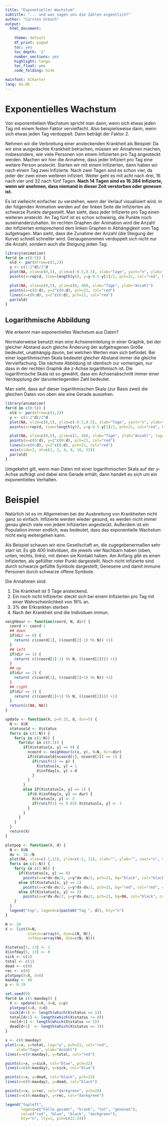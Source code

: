 ```yaml
---
title: "Exponetieller Wachstum"
subtitle: "... und was sagen uns die Zahlen eigentlich?"
author: "Carsten Urbach"
output:
  html_document:
    
    theme: default
    df_print: paged
    toc: yes
    toc_depth: '2'
    number_sections: yes
    highlight: tango
    toc_float: yes
    code_folding: hide

mainfont: XCharter
lang: de-DE
---
```


# Exponentielles Wachstum

Von exponentiellem Wachstum spricht man dann, wenn sich etwas jeden
Tag mit einem festen Faktor vervielfacht. Also beispielsweise dann,
wenn sich etwas jeden Tag verdoppelt. Dann beträgt der Faktor 2.

Nehmen wir die Verbreitung einer ansteckenden Krankheit als Beispiel:
Da wir eine ausgedachte Krankheit betrachen, müssen wir Annahmen
machen, insbesondere, wie viele Personen von einem Infizierten pro Tag
angesteckt werden. Machen wir hier die Annahme, dass jeder Infiziert
pro Tag eine weitere Person ansteckt. Starten wir mit einem
Infizierten, dann haben wir nach einem Tag zwei Infizierte. Nach
zwei Tagen sind es schon vier, da jeder der zwei einen weiteren
infiziert. Weiter geht es mit acht nach drei, 16 nach vier und 32 nach
fünf Tagen. **Nach 14 Tagen sind es 16.384 Infizierte, wenn wir
anehmen, dass niemand in dieser Zeit verstorben oder genesen ist.**

Es ist vielleicht einfacher zu verstehen, wenn der Verlauf
visualisiert wird. In der folgenden Animation werden auf der linken
Seite die Infizierten als schwarze Punkte dargestellt. Man sieht, dass
jeder Infizierte pro Tag einen weiteren ansteckt. An Tag fünf ist es
schon schwierig, die Punkte noch auseinanderzuhalten. Im rechten
Graphen der Animation wird die Anzahl der Infizierten entsprechend dem
linken Graphen in Abhängigkeit vom Tag aufgetragen. Man sieht, dass
die Zunahme der Anzahl (die Steigung der Kurve) schnell schneller
wird. Genaugenommen verdoppelt sich nicht nur die Anzahl, sondern auch
die Steigung jeden Tag. 

```r
library(animation)
for(d in c(0:5)) {
  old <- par(mfrow=c(1,2))
  y <- c(1:2^d)/2^d
  plot(NA, xlim=c(0,5), ylim=c(-0.5,0.5), xlab="Tage", yaxt="n", ylab="")
  points(x=rep(d, time=length(y)), y=y-0.5-y[1]/2, pch=21, col="red", bg="red")

  plot(NA, xlim=c(0,5), ylim=c(0, 40), xlab="Tage", ylab="Anzahl")
  points(x=c(0:d), y=2^c(0:d), pch=21, col="red")
  lines(x=c(0:d), y=2^c(0:d), pch=21, col="red")
  par(old)
}
```

## Logarithmische Abbildung

Wie erkennt man exponentielles Wachstum aus Daten?

Normalerweise benutzt man eine Achseneinteilung in einer Graphik, bei
der gleicher Abstand auch gleiche Änderung der aufgetragenen Größe
bedeutet, unabhängig davon, bei welchen Werten man sich befindet. Bei
einer logartihmischen Skala bedeutet gleicher Abstand immer die
gleiche Vervielfachung. Die nächste Abbildung ist identisch zur
vorherigen, nur dass in der rechten Graphik die z-Achse logarithmisch
ist. Die logarithmische Skala ist so gewählt, dass ein Achsenabschnitt
immer einer Verdopplung der darunterliegenden Zahl bedeutet.

Man sieht, dass auf dieser logarithmischen Skala (zur Basis zwei) die
gleichen Daten von oben wie eine Gerade aussehen.

```r

library(animation)
for(d in c(0:5)) {
  old <- par(mfrow=c(1,2))
  y <- c(1:2^d)/2^d
  plot(NA, xlim=c(0,5), ylim=c(-0.5,0.5), xlab="Tage", yaxt="n", ylab="")
  points(x=rep(d, time=length(y)), y=y-0.5-y[1]/2, pch=21, col="red", bg="red")

  plot(NA, xlim=c(0,5), ylim=c(1, 40), xlab="Tage", ylab="Anzahl", log="y", yaxt="n")
  points(x=c(0:d), y=2^c(0:d), pch=21, col="red")
  lines(x=c(0:d), y=2^c(0:d), pch=21, col="red")
  axis(side=2, at=c(1, 2, 4, 8, 16, 32))
  par(old)
}
```

Umgekehrt gilt, wenn man Daten mit einer logarithmischen Skala auf der
y-Achse aufträgt und dabei eine Gerade erhält, dann handelt es sich um
ein exponentielles Verhalten.

# Beispiel

Natürlich ist es im Allgemeinen bei der Ausbreitung von Krankheiten
nicht ganz so einfach. Infizierte werden wieder gesund, es werden
nicht immer genau gleich viele von jedem Infizierten
angesteckt. Außerdem ist ein Population immer endlich, was bedeutet,
dass das exponentielle Wachstum nicht ewig weitergehen kann.

Als Beispiel schauen wir eine Gesellschaft an, die zugegebenermaßen
sehr starr ist. Es gib 400 Individuen, die jeweils vier Nachbarn
haben (oben, unten, rechts, links), mit denen sie Kontakt haben. Am
Anfang gibt es einen Infizierten, als gefüllter roter Punkt
dargestellt. Noch nicht infizierte sind durch schwarze gefüllte Symbole
dargestellt, Genesene und damit immune Personen durch schwarze offene
Symbole. 

Die Annahmen sind:

1. Die Krankheit ist 5 Tage ansteckend.
2. Ein noch nicht Infizierter steckt sich bei einem Infizierten pro
Tag mit einer Wahrscheinlichkeit von 19% an.
3. 3% der Erkrankten sterben
3. Nach der Krankheit sind die Individuen immun.

```r

neighbour <- function(coord, N, dir) {
  coord <- coord-1
  ## down
  if(dir == 0) {
    return( c(coord[1], ((coord[2]-1) %% N)) +1)
  }
  ## left
  if(dir == 1) {
    return( c((coord[1]-1) %% N, ((coord[2]))) +1)
  }
  ## up
  if(dir == 2) {
    return( c(coord[1], ((coord[2]+1) %% N)) +1)
  }
  ## right
  if(dir == 3) {
    return( c((coord[1]+1) %% N, ((coord[2]))) +1)
  }
  return(c(NA, NA))
}

update <- function(X, p=0.25, d, dur=5) {
  N <- X$N
  statusold <- X$status
  for(x in c(1:N)) {
    for(y in c(1:N)) {
      for(dir in c(0:3)) {
        if(X$status[x, y] == 0) {
          ncoord <- neighbour(c(x, y), N=N, dir=dir)
          if(statusold[ncoord[1], ncoord[2]] == 1) {
            if(runif(1) <= p) {
              X$status[x, y] = 1
              X$infday[x, y] = d
            }
          }
        }
        else if(X$status[x, y] == 1) {
          if(d-X$infday[x, y] >= dur) {
            X$status[x, y] <- 2
            if(runif(1) <= 0.03) X$status[x, y] <- 3
          }
        }
      }
    }
  }
  return(X)
}

plotpop <- function(X, d) {
  N <- X$N
  dx <- 10./N
  plot(NA, xlim=c(-1,11), ylim=c(-1, 11), xlab="", ylab="", xaxt="n", yaxt="n")
  for(x in c(1:N)) {
    for(y in c(1:N)) {
      if(X$status[x, y] == 0)
        points(x=x*dx-dx/2, y=y*dx-dx/2, pch=21, bg="black", col="black", cex=1.5)
      else if(X$status[x, y] == 1)
        points(x=x*dx-dx/2, y=y*dx-dx/2, pch=21, bg="red", col="red", cex=1.5)
      else if(X$status[x, y] == 2)
        points(x=x*dx-dx/2, y=y*dx-dx/2, pch=21, bg=NA, col="black", cex=1.5)
    }
  }
  legend("top", legend=c(paste0("Tag ", d)), bty="n")
}

N <- 20
X <- list(N=N,
          status=array(0, dim=c(N, N)),
          infday=array(NA, dim=c(N, N)))

X$status[5, 13] <- 1
X$infday[5, 13] <- 0
sick <- c(1)
total <- c(1)
dead <- c(0)
rec <- c(0)
plotpop(X=X, d=0)
maxday <- 60
p <- 0.19

set.seed(9)
for(d in c(1:maxday)) {
  X <- update(X=X, d=d, p=p)
  plotpop(X=X, d=d)
  sick[d+1] <- length(which(X$status == 1))
  total[d+1] <- length(which(X$status != 0))
  rec[d+1] <- length(which(X$status == 2))
  dead[d+1]  <- length(which(X$status == 3))
}

```

```r
x <- c(0:maxday)
plot(x=x, y=total, log="y", pch=21, col="red",
     xlab="Tage", ylab="Anzahl")
lines(x=c(0:maxday), y=total, col="red")

points(x=x, y=sick, col="blue", pch=22)
lines(x=c(0:maxday), y=sick, col="blue")

points(x=x, y=dead, col="black", pch=23)
lines(x=c(0:maxday), y=dead, col="black")

points(x=x, y=rec, col="darkgreen", pch=24)
lines(x=c(0:maxday), y=rec, col="darkgreen")

legend("topleft",
       legend=c("Fälle gesamt", "krank", "tot", "genesen"),
       col=c("red", "blue", "black", "darkgreen"),
       bty="n", lty=1, pch=c(21:24))
```
